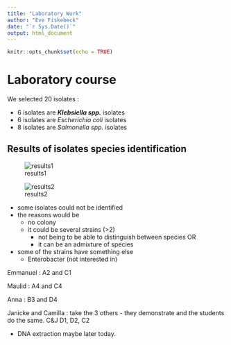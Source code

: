 ---
title: "Laboratory Work"
author: "Eve Fiskebeck"
date: "`r Sys.Date()`"
output: html_document
---

```{r setup, include=FALSE}
knitr::opts_chunk$set(echo = TRUE)
```

# Laboratory course 

We selected 20 isolates :

-   6 isolates are ***Klebsiella spp.*** isolates
-   6 isolates are *Escherichia coli* isolates
-   8 isolates are *Salmonella spp.* isolates


## Results of isolates species  identification

<!--
This is to view a file / image in the document when knitted 
![integrated pdf](files/VITECK RESULTS19_11_2024.pdf)
-->

<!-- I have made a link to a file
[linked pdf](files/VITECK RESULTS19_11_2024.pdf)
 -->
 
![results1](files/image1.png)



![results2](files/image2.png)

- some isolates could not be identified 
- the reasons would be
    - no colony
    - it could be several strains (>2) 
         - not being to be able to distinguish between species OR 
         - it can be an admixture of species  
- some of the strains have something else 
  - Enterobacter (not interested in)

  
Emmanuel : A2 and C1

Maulid : A4 and C4

Anna : B3 and D4

Janicke and Camilla : take the 3 others - they demonstrate and the students do the same. 
C&J D1, D2, C2

- DNA extraction maybe later today. 




